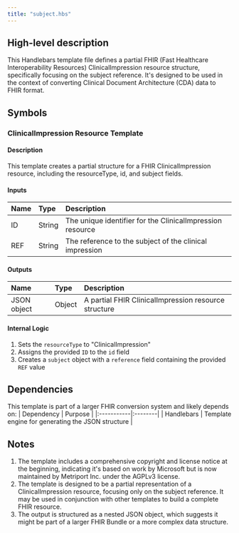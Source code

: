 ```yaml
---
title: "subject.hbs"
---
```


## High-level description
This Handlebars template file defines a partial FHIR (Fast Healthcare Interoperability Resources) ClinicalImpression resource structure, specifically focusing on the subject reference. It's designed to be used in the context of converting Clinical Document Architecture (CDA) data to FHIR format.

## Symbols

### ClinicalImpression Resource Template
#### Description
This template creates a partial structure for a FHIR ClinicalImpression resource, including the resourceType, id, and subject fields.

#### Inputs
| Name | Type | Description |
|:-----|:-----|:------------|
| ID | String | The unique identifier for the ClinicalImpression resource |
| REF | String | The reference to the subject of the clinical impression |

#### Outputs
| Name | Type | Description |
|:-----|:-----|:------------|
| JSON object | Object | A partial FHIR ClinicalImpression resource structure |

#### Internal Logic
1. Sets the `resourceType` to "ClinicalImpression"
2. Assigns the provided `ID` to the `id` field
3. Creates a `subject` object with a `reference` field containing the provided `REF` value

## Dependencies
This template is part of a larger FHIR conversion system and likely depends on:
| Dependency | Purpose |
|:-----------|:--------|
| Handlebars | Template engine for generating the JSON structure |

## Notes
1. The template includes a comprehensive copyright and license notice at the beginning, indicating it's based on work by Microsoft but is now maintained by Metriport Inc. under the AGPLv3 license.
2. The template is designed to be a partial representation of a ClinicalImpression resource, focusing only on the subject reference. It may be used in conjunction with other templates to build a complete FHIR resource.
3. The output is structured as a nested JSON object, which suggests it might be part of a larger FHIR Bundle or a more complex data structure.
